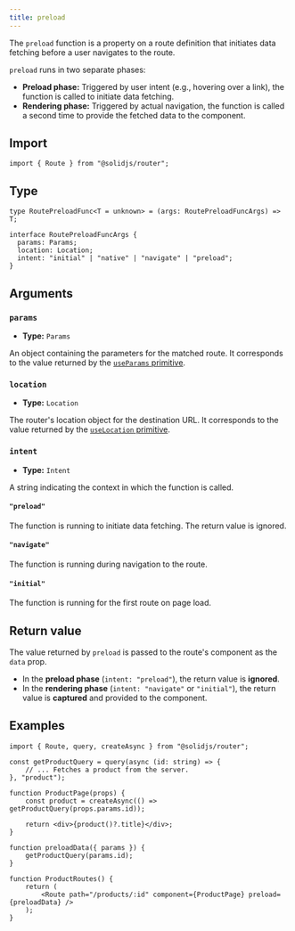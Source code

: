 ```yaml
---
title: preload
---
```


The `preload` function is a property on a route definition that initiates data fetching before a user navigates to the route.

`preload` runs in two separate phases:

- **Preload phase:**
  Triggered by user intent (e.g., hovering over a link), the function is called to initiate data fetching.
- **Rendering phase:**
  Triggered by actual navigation, the function is called a second time to provide the fetched data to the component.

## Import

```tsx
import { Route } from "@solidjs/router";
```

## Type

```tsx
type RoutePreloadFunc<T = unknown> = (args: RoutePreloadFuncArgs) => T;

interface RoutePreloadFuncArgs {
  params: Params;
  location: Location;
  intent: "initial" | "native" | "navigate" | "preload";
}
```

## Arguments

### `params`

- **Type:** `Params`

An object containing the parameters for the matched route.
It corresponds to the value returned by the [`useParams` primitive](/solid-router/reference/primitives/use-params).

### `location`

- **Type:** `Location`

The router's location object for the destination URL.
It corresponds to the value returned by the [`useLocation` primitive](/solid-router/reference/primitives/use-location).

### `intent`

- **Type:** `Intent`

A string indicating the context in which the function is called.

#### `"preload"`

The function is running to initiate data fetching.
The return value is ignored.

#### `"navigate"`

The function is running during navigation to the route.

#### `"initial"`

The function is running for the first route on page load.

## Return value

The value returned by `preload` is passed to the route's component as the `data` prop.

- In the **preload phase** (`intent: "preload"`), the return value is **ignored**.
- In the **rendering phase** (`intent: "navigate"` or `"initial"`), the return value is **captured** and provided to the component.

## Examples

```tsx
import { Route, query, createAsync } from "@solidjs/router";

const getProductQuery = query(async (id: string) => {
	// ... Fetches a product from the server.
}, "product");

function ProductPage(props) {
	const product = createAsync(() => getProductQuery(props.params.id));

	return <div>{product()?.title}</div>;
}

function preloadData({ params }) {
	getProductQuery(params.id);
}

function ProductRoutes() {
	return (
		<Route path="/products/:id" component={ProductPage} preload={preloadData} />
	);
}
```
